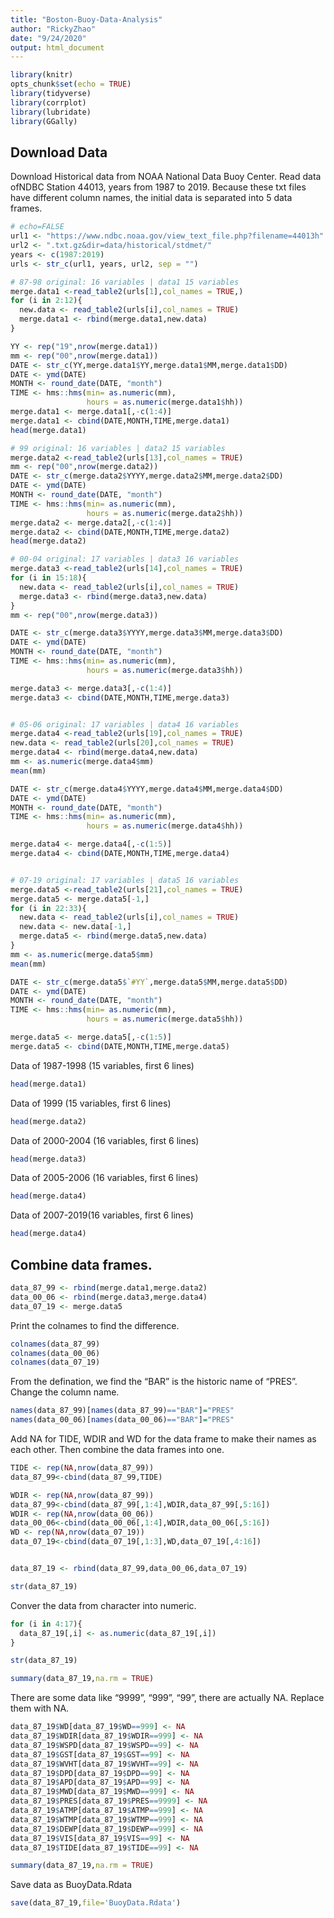 ```yaml
---
title: "Boston-Buoy-Data-Analysis"
author: "RickyZhao"
date: "9/24/2020"
output: html_document
---
```


```r
library(knitr)
opts_chunk$set(echo = TRUE)
library(tidyverse)
library(corrplot)
library(lubridate)
library(GGally)
```

## Download Data

Download Historical data from NOAA National Data Buoy Center. Read data ofNDBC Station 44013, years from 1987 to 2019.
Because these txt files have different column names, the initial data is separated into 5 data frames. 
```r
# echo=FALSE
url1 <- "https://www.ndbc.noaa.gov/view_text_file.php?filename=44013h"
url2 <- ".txt.gz&dir=data/historical/stdmet/"
years <- c(1987:2019)
urls <- str_c(url1, years, url2, sep = "")

# 87-98 original: 16 variables | data1 15 variables
merge.data1 <-read_table2(urls[1],col_names = TRUE,)
for (i in 2:12){
  new.data <- read_table2(urls[i],col_names = TRUE)
  merge.data1 <- rbind(merge.data1,new.data)
}

YY <- rep("19",nrow(merge.data1))
mm <- rep("00",nrow(merge.data1))
DATE <- str_c(YY,merge.data1$YY,merge.data1$MM,merge.data1$DD)
DATE <- ymd(DATE)
MONTH <- round_date(DATE, "month")
TIME <- hms::hms(min= as.numeric(mm),
                 hours = as.numeric(merge.data1$hh))
merge.data1 <- merge.data1[,-c(1:4)]
merge.data1 <- cbind(DATE,MONTH,TIME,merge.data1)
head(merge.data1)

# 99 original: 16 variables | data2 15 variables
merge.data2 <-read_table2(urls[13],col_names = TRUE)
mm <- rep("00",nrow(merge.data2))
DATE <- str_c(merge.data2$YYYY,merge.data2$MM,merge.data2$DD)
DATE <- ymd(DATE)
MONTH <- round_date(DATE, "month")
TIME <- hms::hms(min= as.numeric(mm),
                 hours = as.numeric(merge.data2$hh))
merge.data2 <- merge.data2[,-c(1:4)]
merge.data2 <- cbind(DATE,MONTH,TIME,merge.data2)
head(merge.data2)

# 00-04 original: 17 variables | data3 16 variables
merge.data3 <-read_table2(urls[14],col_names = TRUE)
for (i in 15:18){
  new.data <- read_table2(urls[i],col_names = TRUE)
  merge.data3 <- rbind(merge.data3,new.data)
}
mm <- rep("00",nrow(merge.data3))

DATE <- str_c(merge.data3$YYYY,merge.data3$MM,merge.data3$DD)
DATE <- ymd(DATE)
MONTH <- round_date(DATE, "month")
TIME <- hms::hms(min= as.numeric(mm),
                 hours = as.numeric(merge.data3$hh))

merge.data3 <- merge.data3[,-c(1:4)]
merge.data3 <- cbind(DATE,MONTH,TIME,merge.data3)


# 05-06 original: 17 variables | data4 16 variables
merge.data4 <-read_table2(urls[19],col_names = TRUE)
new.data <- read_table2(urls[20],col_names = TRUE)
merge.data4 <- rbind(merge.data4,new.data)
mm <- as.numeric(merge.data4$mm)
mean(mm)

DATE <- str_c(merge.data4$YYYY,merge.data4$MM,merge.data4$DD)
DATE <- ymd(DATE)
MONTH <- round_date(DATE, "month")
TIME <- hms::hms(min= as.numeric(mm),
                 hours = as.numeric(merge.data4$hh))

merge.data4 <- merge.data4[,-c(1:5)]
merge.data4 <- cbind(DATE,MONTH,TIME,merge.data4)


# 07-19 original: 17 variables | data5 16 variables
merge.data5 <-read_table2(urls[21],col_names = TRUE)
merge.data5 <- merge.data5[-1,]
for (i in 22:33){
  new.data <- read_table2(urls[i],col_names = TRUE)
  new.data <- new.data[-1,]
  merge.data5 <- rbind(merge.data5,new.data)
}
mm <- as.numeric(merge.data5$mm)
mean(mm)

DATE <- str_c(merge.data5$`#YY`,merge.data5$MM,merge.data5$DD)
DATE <- ymd(DATE)
MONTH <- round_date(DATE, "month")
TIME <- hms::hms(min= as.numeric(mm),
                 hours = as.numeric(merge.data5$hh))

merge.data5 <- merge.data5[,-c(1:5)]
merge.data5 <- cbind(DATE,MONTH,TIME,merge.data5)
```

Data of 1987-1998 (15 variables, first 6 lines)
```r
head(merge.data1)
```

Data of 1999 (15 variables, first 6 lines)
```r
head(merge.data2)
```

Data of 2000-2004 (16 variables, first 6 lines)
```r
head(merge.data3)
```

Data of 2005-2006 (16 variables, first 6 lines)
```r
head(merge.data4)
```

Data of 2007-2019(16 variables, first 6 lines)
```r
head(merge.data4)
```

## Combine data frames.

```r
data_87_99 <- rbind(merge.data1,merge.data2)
data_00_06 <- rbind(merge.data3,merge.data4)
data_07_19 <- merge.data5
```

Print the colnames to find the difference.

```r
colnames(data_87_99)
colnames(data_00_06)
colnames(data_07_19)
```

From the defination, we find the "BAR" is the historic name of "PRES". Change the column name.

```r
names(data_87_99)[names(data_87_99)=="BAR"]="PRES"
names(data_00_06)[names(data_00_06)=="BAR"]="PRES"
```

Add NA for TIDE, WDIR and WD for the data frame to make their names as each other. Then combine the data frames into one.

```r
TIDE <- rep(NA,nrow(data_87_99))
data_87_99<-cbind(data_87_99,TIDE)

WDIR <- rep(NA,nrow(data_87_99))
data_87_99<-cbind(data_87_99[,1:4],WDIR,data_87_99[,5:16])
WDIR <- rep(NA,nrow(data_00_06))
data_00_06<-cbind(data_00_06[,1:4],WDIR,data_00_06[,5:16])
WD <- rep(NA,nrow(data_07_19))
data_07_19<-cbind(data_07_19[,1:3],WD,data_07_19[,4:16])


data_87_19 <- rbind(data_87_99,data_00_06,data_07_19)

```

```r
str(data_87_19)
```

Conver the data from character into numeric.

```r
for (i in 4:17){
  data_87_19[,i] <- as.numeric(data_87_19[,i])
}
```

```r
str(data_87_19)
```

```r
summary(data_87_19,na.rm = TRUE)
```

There are some data like "9999", "999", "99", there are actually NA. Replace them with NA. 

```r
data_87_19$WD[data_87_19$WD==999] <- NA
data_87_19$WDIR[data_87_19$WDIR==999] <- NA
data_87_19$WSPD[data_87_19$WSPD==99] <- NA
data_87_19$GST[data_87_19$GST==99] <- NA
data_87_19$WVHT[data_87_19$WVHT==99] <- NA
data_87_19$DPD[data_87_19$DPD==99] <- NA
data_87_19$APD[data_87_19$APD==99] <- NA
data_87_19$MWD[data_87_19$MWD==999] <- NA
data_87_19$PRES[data_87_19$PRES==9999] <- NA
data_87_19$ATMP[data_87_19$ATMP==999] <- NA
data_87_19$WTMP[data_87_19$WTMP==999] <- NA
data_87_19$DEWP[data_87_19$DEWP==999] <- NA
data_87_19$VIS[data_87_19$VIS==99] <- NA
data_87_19$TIDE[data_87_19$TIDE==99] <- NA

```

```r
summary(data_87_19,na.rm = TRUE)
```


Save data as BuoyData.Rdata
```r
save(data_87_19,file='BuoyData.Rdata')
```

